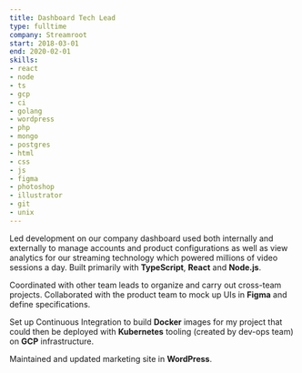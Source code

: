 ```yaml
---
title: Dashboard Tech Lead
type: fulltime
company: Streamroot
start: 2018-03-01
end: 2020-02-01
skills:
- react
- node
- ts
- gcp
- ci
- golang
- wordpress
- php
- mongo
- postgres
- html
- css
- js
- figma
- photoshop
- illustrator
- git
- unix
---
```

Led development on our company dashboard used both internally and externally to manage accounts and product configurations as well as view analytics for our streaming technology which powered millions of video sessions a day. Built primarily with **TypeScript**, **React** and **Node.js**.

Coordinated with other team leads to organize and carry out cross-team projects. Collaborated with the product team to mock up UIs in **Figma** and define specifications.

Set up Continuous Integration to build **Docker** images for my project that could then be deployed with **Kubernetes** tooling (created by dev-ops team) on **GCP** infrastructure.

Maintained and updated marketing site in **WordPress**.
